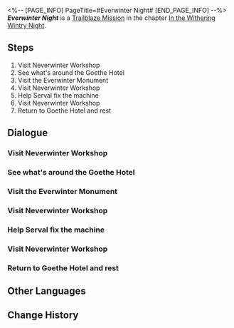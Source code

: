 <%-- [PAGE_INFO]
PageTitle=#Everwinter Night#
[END_PAGE_INFO] --%>
{{Stub|Dialogue.}}
{{Mission Infobox
|id            = 1010206
|title         = 
|image         = <!--Mission Everwinter Night.png-->
|type          = Trailblaze
|event_name    = 
|chapter       = In the Withering Wintry Night
|requirements  = [[Trailblaze Mission]] ''[[Everwinter Night]]'' completed
|summary       = <!--official mission summary from Fate's Atlas-->
|characters    = Aggressive Citizen; Aggrieved Citizen; Composed Silvermane Guard; Dan Heng; Distinctively-Dressed Woman; Distressed Citizen; March 7th; Nosy Citizen; Serval; Silvermane Guard; Stern Silvermane Guard; Trailblazer; Worried Citizen
|startLocation = [[Jarilo-VI]] - [[Administrative District]]
|world         = Jarilo-VI
|area          = Administrative District
|prev          = 
|next          = You Can Run, But You Can't Hide
|rewards       = Trailblaze EXP*600; Adventure Log*3; Condensed Aether*1; Credit*6,000
}}
'''''Everwinter Night''''' is a [[Trailblaze Mission]] in the chapter [[In the Withering Wintry Night]].

==Steps==
# Visit Neverwinter Workshop
# See what's around the Goethe Hotel
# Visit the Everwinter Monument
# Visit Neverwinter Workshop
# Help Serval fix the machine
# Visit Neverwinter Workshop
# Return to Goethe Hotel and rest

<!--
==Gameplay Notes==

--><!--
==Trial Character==

-->
==Dialogue==
{{Stub Dialogue}}

===Visit Neverwinter Workshop{{subst:void|<!--101020107-->}}===
{{Mission Description|type=trailblaze|location=Administrative District|The Captain's words linger: The steadfast Architects built this Towering Citadel. Belobog remains forever warm in the face of unrelenting cold...<br />His tone was strange, as if he was quoting a historical record, and made a deep impression on you... Hopefully, this doesn't ruin your enjoyment of the fancy hotel's fluffy mattress.<br />There's still some time before nightfall. Why don't you take a tour around the ancient city in the meantime?}}
{{Dialogue Start}}
:{{tx}}
{{Dialogue End}}

===See what's around the Goethe Hotel{{subst:void|<!--101020111-->}}===
{{Dialogue Start}}
:{{tx}}
{{Dialogue End}}

===Visit the Everwinter Monument{{subst:void|<!--101020112-->}}===
{{Dialogue Start}}
:{{tx}}
{{Dialogue End}}

===Visit Neverwinter Workshop{{subst:void|<!--101020108-->}}===
{{Dialogue Start}}
:{{tx}}
{{Dialogue End}}

===Help Serval fix the machine{{subst:void|<!--101020109-->}}===
{{Dialogue Start}}
:{{tx}}
{{Dialogue End}}

===Visit Neverwinter Workshop{{subst:void|<!--101020110-->}}===
{{Dialogue Start}}
:{{tx}}
{{Dialogue End}}

===Return to Goethe Hotel and rest{{subst:void|<!--101020113-->}}===
{{Mission Description|type=trailblaze|location=Administrative District|update|After an entire day of sightseeing, you've got a complete understanding of the local culture and are just an appointment at Belobog's Administrative Department away from becoming its actual citizens.<br />It's getting late and not much more is happening on the streets. It's a good time to return to the Goethe Hotel and bring this so-far pleasant day to an end.}}
{{Dialogue Start}}
:{{tx}}
{{Dialogue End}}

==Other Languages==
{{Other Languages
|en   = Everwinter Night
|zhs  = 永冬城之夜
|zht  = 永冬城之夜
|ja   = 常冬の城の夜
|ko   = 영원한 겨울 성의 밤
|es   = Eterna noche invernal
|fr   = Nuit de l'Hiver éternel
|ru   = Ночь в городе вечнозимья
|th   = ค่ำคืนของเมืองแห่งความหนาวนิรันดร์
|vi   = Đêm Ở Thành Everwinter
|de   = Immerwinternacht
|id   = Malam Kota Salju Abadi
|pt   = Noite do Inverno Eterno
}}

==Change History==
{{Change History|1.0}}
